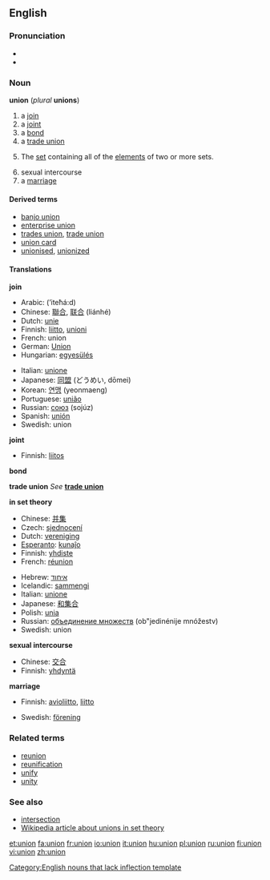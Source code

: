 ==English==

===Pronunciation===
* {{IPA|/juːŋjən/}}
*{{audio|en-us-union.ogg|Audio (US)}}

===Noun===
'''union''' (''plural'' '''unions''')

#a [[join]]
#a [[joint]]
#a [[bond]]
#a [[trade union]]
#{{settheory}} The [[set]] containing all of the [[element]]s of two or more sets.
#sexual intercourse
# a [[marriage]]

====Derived terms====
*[[banjo union]]
*[[enterprise union]]
*[[trades union]], [[trade union]]
*[[union card]]
*[[unionised]], [[unionized]]<!--in a union-->



====Translations====
'''join'''
{{top}}
*Arabic: {{ARchar|[[اتحاد]]}} (’iteħá:d) {{m}}
*Chinese: [[聯合]], [[联合]] (liánhé)
*Dutch: [[unie]]
*Finnish: [[liitto]], [[unioni]]
*French: union {{f}}
*German: [[Union]] {{f}}
*Hungarian: [[egyesülés]]
{{mid}}
*Italian: [[unione]] {{f}}
*Japanese: [[同盟]] (どうめい, dōmei)
*Korean: [[연맹]] (yeonmaeng)
*Portuguese: [[união]] {{f}}
*Russian: [[союз]] (sojúz) {{m}}
*Spanish: [[unión]] {{f}}
*Swedish: union
{{bottom}}

'''joint'''
{{top}}
*Finnish: [[liitos]]
{{mid}}
{{bottom}}

'''bond'''
{{top}}
{{mid}}
{{bottom}}

'''trade union'''
''See'' '''[[trade union]]'''
<!--put translations at "trade union"
{{top}}
{{mid}}
{{bottom}}
-->

'''in set theory'''
{{top}}
*Chinese: [[并集]]
*Czech: [[sjednocení]]
*Dutch: [[vereniging]]
*[[Esperanto]]: [[kunaĵo]]
*Finnish: [[yhdiste]]
*French: [[réunion]] {{f}}<!--sic: not "union"-->
{{mid}}
*Hebrew: [[איחוד]]
*Icelandic: [[sammengi]]
*Italian: [[unione]] {{f}}
*Japanese: [[和集合]]
*Polish: [[unia]] {{f}}
*Russian: [[объединение множеств]] (ob"jedinénije mnóžestv) {{n}}
*Swedish: union
{{bottom}}

'''sexual intercourse'''
{{top}}
*Chinese: [[交合]]
*Finnish: [[yhdyntä]]
{{mid}}
{{bottom}}

'''marriage'''
{{top}}
*Finnish: [[avioliitto]], [[liitto]]
{{mid}}
*Swedish: [[förening]] {{c}}
{{bottom}}

===Related terms===
*[[reunion]]
*[[reunification]]
*[[unify]]
*[[unity]]

===See also===
*[[intersection]]<!--in set theory-->
*[[w:union_(set theory)|Wikipedia article about unions in set theory]]

[[Category:English nouns that lack inflection template]]

[[et:union]]
[[fa:union]]
[[fr:union]]
[[io:union]]
[[it:union]]
[[hu:union]]
[[pl:union]]
[[ru:union]]
[[fi:union]]
[[vi:union]]
[[zh:union]]